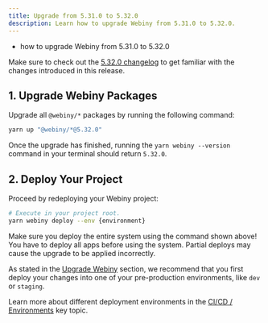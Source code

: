 ```yaml
---
title: Upgrade from 5.31.0 to 5.32.0
description: Learn how to upgrade Webiny from 5.31.0 to 5.32.0.
---
```



<Alert type="success" title="What you’ll learn">

- how to upgrade Webiny from 5.31.0 to 5.32.0

</Alert>

<Alert type="info">

Make sure to check out the [5.32.0 changelog](./changelog) to get familiar with the changes introduced in this release.

</Alert>

## 1. Upgrade Webiny Packages

Upgrade all `@webiny/*` packages by running the following command:

```bash
yarn up "@webiny/*@5.32.0"
```

Once the upgrade has finished, running the `yarn webiny --version` command in your terminal should return `5.32.0`.

## 2. Deploy Your Project

Proceed by redeploying your Webiny project:

```bash
# Execute in your project root.
yarn webiny deploy --env {environment}
```

<Alert type="warning">

Make sure you deploy the entire system using the command shown above! You have to deploy all apps before using the system. Partial deploys may cause the upgrade to be applied incorrectly.

</Alert>

<Alert type="warning">

As stated in the [Upgrade Webiny](../upgrade-webiny#pre-production-environments-first) section, we recommend that you first deploy your changes into one of your pre-production environments, like `dev` or `staging`.

</Alert>

<Alert type="info">

Learn more about different deployment environments in the [CI/CD / Environments](../../core-development-concepts/ci-cd/environments) key topic.

</Alert>
